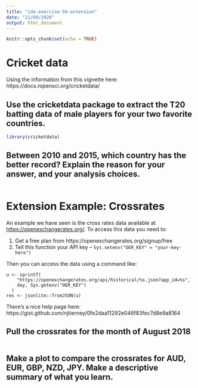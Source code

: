 ```yaml
---
title: "ida-exercise-5b-extension"
date: "21/04/2020"
output: html_document
---
```


```r
knitr::opts_chunk$set(echo = TRUE)
```


# Cricket data

Using the information from this vignette here: https://docs.ropensci.org/cricketdata/

## Use the cricketdata package to extract the T20 batting data of male players for your two favorite countries.

```r
library(cricketdata)

```


## Between 2010 and 2015, which country has the better record? Explain the reason for your answer, and your analysis choices.

```r

```



# Extension Example: Crossrates 

An example we have seen is the cross rates data available at [https://openexchangerates.org/](https://openexchangerates.org/). To access this data you need to:

1. Get a free plan from https://openexchangerates.org/signup/free
2. Tell this function your API key -- `Sys.setenv("OER_KEY" = "your-key-here")`

Then you can access the data using a command like:

```
u <- sprintf(
    "https://openexchangerates.org/api/historical/%s.json?app_id=%s",
    day, Sys.getenv("OER_KEY")
  )
res <- jsonlite::fromJSON(u)
```

There's a nice help page here: https://gist.github.com/njtierney/0fe2daa11292e046f83fec7d8e9a8164

## Pull the crossrates for the month of August 2018

```r

```

## Make a plot to compare the crossrates for AUD, EUR, GBP, NZD, JPY. Make a descriptive summary of what you learn.